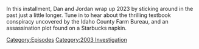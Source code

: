 {{DEFAULTSORT:
    #_EPISODE_0882:April 1, 2004
}}{{Episode
    | title           = April 1, 2004
    | caption         = Listen to this episode on [https://knowledgefight.libsyn.com/882-april-1-2004 Libsyn], Read the [[Transcript/882: April 1, 2004|Unofficial Transcript]], View discussion on [https://reddit.com/18tewk8 Reddit]
    | episodeNumber   = 882
    | length          = 01:13:41
    | airDate         = December 29, 2023
    | coverageDate    = April 1, 2004
    | episodeType     = [[:Category:2003 Investigation|2003 Investigation]]
    | previousEpisode = [[881: Chatting with Brandi Collins-Dexter]]
    | nextEpisode     = [[883: More Like Jimmy Bore]]
}}

{{Stub}}

In this installment, Dan and Jordan wrap up 2023 by sticking around in the past just a little longer.  Tune in to hear about the thrilling textbook conspiracy uncovered by the Idaho County Farm Bureau, and an assassination plot found on a Starbucks napkin.

[[Category:Episodes]]
[[Category:2003 Investigation]]

